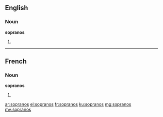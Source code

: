 ==English==

===Noun===
'''sopranos'''

# {{plural of|soprano}}

----

==French==

===Noun===
'''sopranos''' {{m}}

# {{plural of|soprano|lang=fr}}

[[ar:sopranos]]
[[el:sopranos]]
[[fr:sopranos]]
[[ku:sopranos]]
[[mg:sopranos]]
[[my:sopranos]]